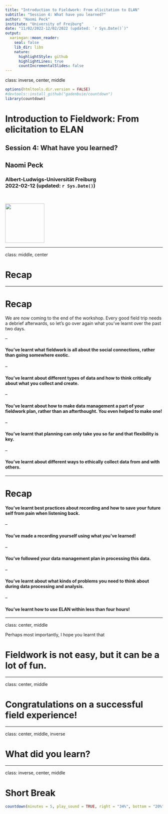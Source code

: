 ```yaml
---
title: "Introduction to Fieldwork: From elicitation to ELAN"
subtitle: "Session 4: What have you learned?"
author: "Naomi Peck"
institute: "University of Freiburg"
date: "11/02/2022-12/02/2022 (updated: `r Sys.Date()`)"
output:
  xaringan::moon_reader:
    seal: false
    lib_dir: libs
    nature:
      highlightStyle: github
      highlightLines: true
      countIncrementalSlides: false
---
```

class: inverse, center, middle

```r
options(htmltools.dir.version = FALSE)
#devtools::install_github("gadenbuie/countdown")
library(countdown)
```

# Introduction to Fieldwork: From elicitation to ELAN <br>
## Session 4: What have you learned? &nbsp;

## Naomi Peck &nbsp;

### Albert-Ludwigs-Universität Freiburg <br> 2022-02-12 (updated: `r Sys.Date()`)
&nbsp;

<img src="freiburg-logo.png" height="125px"/>

<!-- insert VJS logo too? figure this out -->


---

class: middle, center

# Recap

---

# Recap

We are now coming to the end of the workshop. Every good field trip needs a debrief afterwards, so let's go over again what you've learnt over the past two days.

--

#### You've learnt what fieldwork is all about the social connections, rather than going somewhere exotic.

--

#### You've learnt about different types of data and how to think critically about what you collect and create.

--

#### You've learnt about how to make data management a part of your fieldwork plan, rather than an afterthought. You even helped to make one!

--

#### You've learnt that planning can only take you so far and that flexibility is key.

--

#### You've learnt about different ways to ethically collect data from and with others.

---

# Recap


#### You've learnt best practices about recording and how to save your future self from pain when listening back.

--

#### You've made a recording yourself using what you've learned!

--

#### You've followed your data management plan in processing this data.

--

#### You've learnt about what kinds of problems you need to think about during data processing and analysis.

--

#### You've learnt how to use ELAN within less than four hours!

---

class: center, middle

Perhaps most importantly, I hope you learnt that

# Fieldwork is not easy, but it can be a lot of fun.

---

class: center, middle

# Congratulations on a successful field experience!

---

class: center, middle, inverse

# What did you learn?

---

class: inverse, center, middle

# Short Break 

```r
countdown(minutes = 5, play_sound = TRUE, right = "34%", bottom = "20%")
```